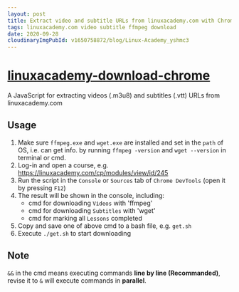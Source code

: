 ```yaml
---
layout: post
title: Extract video and subtitle URLs from linuxacademy.com with Chrome DevTools + ffmpeg + wget
tags: linuxacademy.com video subtitle ffmpeg download
date: 2020-09-28
cloudinaryImgPubId: v1650758872/blog/Linux-Academy_yshmc3
---
```


# [linuxacademy-download-chrome](https://github.com/neotan/linuxacademy-download-chrome)
A JavaScript for extracting videos (.m3u8) and subtitles (.vtt) URLs from linuxacademy.com

## Usage

1. Make sure `ffmpeg.exe` and `wget.exe` are installed and set in the `path` of OS, i.e. can get info. by running `ffmpeg -version` and `wget --version` in terminal or cmd.
1. Log-in and open a course, e.g. https://linuxacademy.com/cp/modules/view/id/245
1. Run the script in the `Console` or `Sources` tab of `Chrome DevTools` (open it by pressing `F12`)
1. The result will be shown in the console, including: 
    * cmd for downloading `Videos` with 'ffmpeg'
    * cmd for downloading `Subtitles` with 'wget'
    * cmd for marking all `Lessons` completed
1. Copy and save one of above cmd to a bash file, e.g. `get.sh`
1. Execute `./get.sh` to start downloading

## Note
`&&` in the cmd means executing commands **line by line (Recommanded)**, revise it to `&` will execute commands in **parallel**.  
